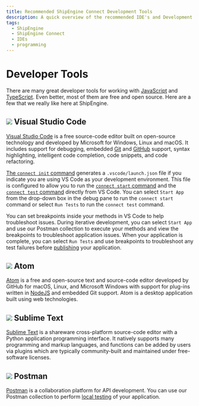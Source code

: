 ```yaml
---
title: Recommended ShipEngine Connect Development Tools
description: A quick overview of the recommended IDE's and Development tools that are available for your app development.
tags:
  - ShipEngine
  - ShipEngine Connect
  - IDEs
  - programming
---
```




Developer Tools
=================
There are many great developer tools for working with [JavaScript](https://developer.mozilla.org/en-US/docs/Web/JavaScript) and [TypeScript](https://www.typescriptlang.org/). Even better, most of them are free and open source. Here are a few that we really like here at ShipEngine.

<div className={styles.toolList}>

![](/img/tools/vscode.svg) Visual Studio Code
----------------------------------------------
[Visual Studio Code](https://code.visualstudio.com/) is a free source-code editor built on open-source technology and developed by Microsoft for Windows, Linux and macOS. It includes support for debugging, embedded [Git](https://git-scm.com/_) and [GitHub](https://github.com/) support, syntax highlighting, intelligent code completion, code snippets, and code refactoring.

[The `connect init` command](./../cli.mdx#initialize-a-new-app) generates a `.vscode/launch.json` file if you indicate you are using VS Code as your development environment. This file is configured to allow you to run the [`connect start` command](./../cli.mdx#run-your-app-locally) and the [`connect test` command](./../cli.mdx#test-your-app) directly from VS Code. You can select `Start App` from the drop-down box in the debug
pane to run the `connect start` command or select `Run Tests` to run the `connect test` command.

You can set breakpoints inside your methods in VS Code to help troubleshoot issues. During iterative development, you can select `Start App` and use our Postman collection to execute your methods and view the breakpoints to troubleshoot application issues. When your application is complete, you can select `Run Tests` and use breakpoints to troubleshoot any test failures before [publishing](./../publish.mdx) your application.


![](/img/tools/atom.svg) Atom
----------------------------------------------
[Atom](https://atom.io/) is a free and open-source text and source-code editor developed by GitHub for macOS, Linux, and Microsoft Windows with support for plug-ins written in [NodeJS](https://nodejs.org/) and embedded Git support. Atom is a desktop application built using web technologies.


![](/img/tools/sublime-text.svg) Sublime Text
----------------------------------------------
[Sublime Text](https://www.sublimetext.com/) is a shareware cross-platform source-code editor with a Python application programming interface.
It natively supports many programming and markup languages, and functions can be added by users via plugins which are typically community-built and maintained under free-software licenses.


![](/img/tools/postman.svg) Postman
----------------------------------------------
[Postman](https://www.postman.com/) is a collaboration platform for API development. You can use our Postman collection to perform [local testing](./../testing/index.mdx#local-testing) of your application.

</div>

<Pager
  prev="./../structure.mdx" prevTitle="App Structure"
  next="./../cli.mdx" nextTitle="Installing the CLI"
/>
